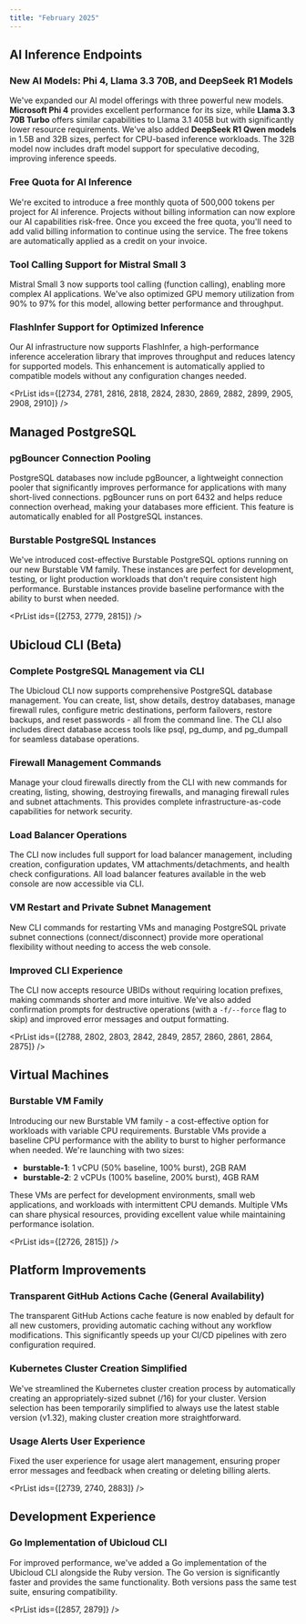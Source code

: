 ```yaml
---
title: "February 2025"
---
```


## AI Inference Endpoints

### New AI Models: Phi 4, Llama 3.3 70B, and DeepSeek R1 Models
We've expanded our AI model offerings with three powerful new models. **Microsoft Phi 4** provides excellent performance for its size, while **Llama 3.3 70B Turbo** offers similar capabilities to Llama 3.1 405B but with significantly lower resource requirements. We've also added **DeepSeek R1 Qwen models** in 1.5B and 32B sizes, perfect for CPU-based inference workloads. The 32B model now includes draft model support for speculative decoding, improving inference speeds.

### Free Quota for AI Inference
We're excited to introduce a free monthly quota of 500,000 tokens per project for AI inference. Projects without billing information can now explore our AI capabilities risk-free. Once you exceed the free quota, you'll need to add valid billing information to continue using the service. The free tokens are automatically applied as a credit on your invoice.

### Tool Calling Support for Mistral Small 3
Mistral Small 3 now supports tool calling (function calling), enabling more complex AI applications. We've also optimized GPU memory utilization from 90% to 97% for this model, allowing better performance and throughput.

### FlashInfer Support for Optimized Inference
Our AI infrastructure now supports FlashInfer, a high-performance inference acceleration library that improves throughput and reduces latency for supported models. This enhancement is automatically applied to compatible models without any configuration changes needed.

<PrList ids={[2734, 2781, 2816, 2818, 2824, 2830, 2869, 2882, 2899, 2905, 2908, 2910]} />

## Managed PostgreSQL

### pgBouncer Connection Pooling
PostgreSQL databases now include pgBouncer, a lightweight connection pooler that significantly improves performance for applications with many short-lived connections. pgBouncer runs on port 6432 and helps reduce connection overhead, making your databases more efficient. This feature is automatically enabled for all PostgreSQL instances.

### Burstable PostgreSQL Instances
We've introduced cost-effective Burstable PostgreSQL options running on our new Burstable VM family. These instances are perfect for development, testing, or light production workloads that don't require consistent high performance. Burstable instances provide baseline performance with the ability to burst when needed.

<PrList ids={[2753, 2779, 2815]} />

## Ubicloud CLI (Beta)

### Complete PostgreSQL Management via CLI
The Ubicloud CLI now supports comprehensive PostgreSQL database management. You can create, list, show details, destroy databases, manage firewall rules, configure metric destinations, perform failovers, restore backups, and reset passwords - all from the command line. The CLI also includes direct database access tools like psql, pg_dump, and pg_dumpall for seamless database operations.

### Firewall Management Commands
Manage your cloud firewalls directly from the CLI with new commands for creating, listing, showing, destroying firewalls, and managing firewall rules and subnet attachments. This provides complete infrastructure-as-code capabilities for network security.

### Load Balancer Operations
The CLI now includes full support for load balancer management, including creation, configuration updates, VM attachments/detachments, and health check configurations. All load balancer features available in the web console are now accessible via CLI.

### VM Restart and Private Subnet Management
New CLI commands for restarting VMs and managing PostgreSQL private subnet connections (connect/disconnect) provide more operational flexibility without needing to access the web console.

### Improved CLI Experience
The CLI now accepts resource UBIDs without requiring location prefixes, making commands shorter and more intuitive. We've also added confirmation prompts for destructive operations (with a `-f/--force` flag to skip) and improved error messages and output formatting.

<PrList ids={[2788, 2802, 2803, 2842, 2849, 2857, 2860, 2861, 2864, 2875]} />

## Virtual Machines

### Burstable VM Family
Introducing our new Burstable VM family - a cost-effective option for workloads with variable CPU requirements. Burstable VMs provide a baseline CPU performance with the ability to burst to higher performance when needed. We're launching with two sizes:
- **burstable-1**: 1 vCPU (50% baseline, 100% burst), 2GB RAM
- **burstable-2**: 2 vCPUs (100% baseline, 200% burst), 4GB RAM

These VMs are perfect for development environments, small web applications, and workloads with intermittent CPU demands. Multiple VMs can share physical resources, providing excellent value while maintaining performance isolation.

<PrList ids={[2726, 2815]} />

## Platform Improvements

### Transparent GitHub Actions Cache (General Availability)
The transparent GitHub Actions cache feature is now enabled by default for all new customers, providing automatic caching without any workflow modifications. This significantly speeds up your CI/CD pipelines with zero configuration required.

### Kubernetes Cluster Creation Simplified
We've streamlined the Kubernetes cluster creation process by automatically creating an appropriately-sized subnet (/16) for your cluster. Version selection has been temporarily simplified to always use the latest stable version (v1.32), making cluster creation more straightforward.

### Usage Alerts User Experience
Fixed the user experience for usage alert management, ensuring proper error messages and feedback when creating or deleting billing alerts.

<PrList ids={[2739, 2740, 2883]} />

## Development Experience

### Go Implementation of Ubicloud CLI
For improved performance, we've added a Go implementation of the Ubicloud CLI alongside the Ruby version. The Go version is significantly faster and provides the same functionality. Both versions pass the same test suite, ensuring compatibility.

<PrList ids={[2857, 2879]} />
